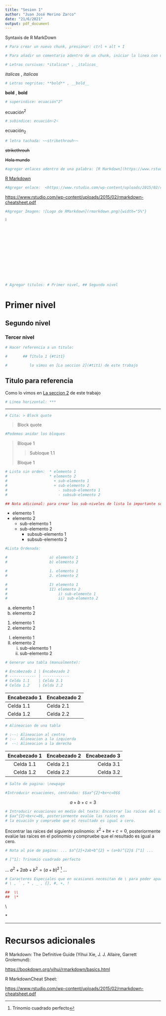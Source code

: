 ---
title: "Sesion 1"
author: "Juan José Merino Zarco"
date: "21/6/2021"
output: pdf_document
---

Syntaxis de R MarkDown


```{r}
# Para crear un nuevo chunk, presionar: ctrl + alt + I

# Para añadir un comentario adentro de un chunk, iniciar la linea con un simbolo de gato, "#". 
```


```{r}
# Letras cursivas: *italicas* , _italicas_
``` 

*italicas* , _italicas_

```{r}
# Letras negritas: **bold** , __bold__
```

**bold** , __bold__ 

```{r}
# superindice: ecuación^2^
```

ecuación^2^

```{r}
# subindice: ecuación~2~
```

ecuación~2~

```{r}
# letra tachada: ~~strikethrouh~~
```

~~strikethrouh~~

~~Hola mundo~~

```{r}
#agregar enlaces adentro de una palabra: [R Markdown](https://www.rstudio.com/wp-content/uploads/2015/02/rmarkdown-cheatsheet.pdf)
```

[R Markdown](https://www.rstudio.com/wp-content/uploads/2015/02/rmarkdown-cheatsheet.pdf)

```{r}
#Agregar enlace:  <https://www.rstudio.com/wp-content/uploads/2015/02/rmarkdown-cheatsheet.pdf>
```

<https://www.rstudio.com/wp-content/uploads/2015/02/rmarkdown-cheatsheet.pdf>


```{r}
#Agregar Imagen: ![Logo de RMarkdown](rmarkdown.png){width="5%"}
```

 ![](rmarkdown.png){width="5%"}


```{r}
# Agregar titulos: # Primer nivel, ## Segundo nivel 
```

# Primer nivel

## Segundo nivel

### Tercer nivel

```{r}
# Hacer referencia a un titulo:

#       ## Título 1 {#tit1}

#          lo vimos en [La seccion 2](#tit1) de este trabajo
```

## Titulo para referencia {#tit1}

Como lo vimos en [La seccion 2](#tit1) de este trabajo

```{r}
# Linea horizontal: ***
```

***

```{r}
# Cita: > Block quote
```

> Block quote

```{r}
#Podemos anidar los bloques
```

> Bloque 1
>
> > Subloque 1.1
>
> Bloque 1


```{r}
# Lista sin orden:  * elemento 1
#                   * elemento 2
#                     + sub-elemento 1
#                     + sub-elemento 2
#                       - subsub-elemento 1
#                       - subsub-elemento 2

## Nota adicional: para crear los sub-niveles de lista lo importante son los espacios que se dejan utilizando la tecla "tab".
```

* elemento 1
* elemento 2
  * sub-elemento 1
  * sub-elemento 2
    - subsub-elemento 1
    - subsub-elemento 2

```{r}
#Lista Ordenada: 

#                   a) elemento 1
#                   b) elemento 2

#                   1. elemento 1
#                   2. elemento 2

#                   I) elemento 1
#                   II) elemento 2
#                       i) sub-elemento 1
#                       ii) sub-elemento 2
```

a) elemento 1
b) elemento 2

1. elemento 1
2. elemento 2

I) elemento 1
II) elemento 2
    i) sub-elemento 1
    ii) sub-elemento 2
  

```{r}
# Generar una tabla (manualmente):

# Encabezado 1 | Encabezado 2
# ------------ | ------------
# Celda 1.1    | Celda 2.1
# Celda 1.2    | Celda 2.2 
```

Encabezado 1 | Encabezado 2
------------ | ------------
Celda 1.1    | Celda 2.1
Celda 1.2    | Celda 2.2

```{r}
# Alineacion de una tabla

# :--: Alineacion al centro
# :--  Alineacion a la izquierda
#  --: Alineacion a la derecha
```

Encabezado 1 | Encabezado 2 | Encabezado 3
:----------: | :------------|-------------:
Celda 1.1    | Celda 2.1    | Celda 3.1
Celda 1.2    | Celda 2.2    | Celda 3.2

```{r}
# Salto de pagina: \newpage
```

\newpage

```{r}
#Introducir ecuaciones, centradas: $$ax^{2}+bx+c=0$$
```

$$a+b+c = 3$$

```{r}
# Introducir ecuaciones en medio del texto: Encontrar las raíces del siguiente polinomio 
# $ax^{2}+bx+c=0$, posteriormente evalúe las raíces en
# la ecuación y compruebe que el resultado es igual a cero. 
```

Encontrar las raíces del siguiente polinomio: $x^{2}+bx+c=0$, posteriormente evalúe las raíces en el polinomio y compruebe que el resultado es igual a cero.

```{r}
# Nota al pie de pagina: ... $a^{2}+2ab+b^{2} = (a+b)^{2}$ [^1] ...

# [^1]: Trinomio cuadrado perfecto
```

... $a^{2}+2ab+b^{2} = (a+b)^{2}$ [^1] ...


[^1]: Trinomio cuadrado perfecto
 

```{r}
# Caracteres Especiales que en ocasiones necesitan de \ para poder aparecer en texto: 
# \ , ` , * , _ , {}, #, +, !

##  \\
##  \*
```


\\

\*


***

# Recursos adicionales

R Markdown: The Definitive Guide (Yihui Xie, J. J. Allaire, Garrett Grolemund):

<https://bookdown.org/yihui/rmarkdown/basics.html>

R MarkdownCheat Sheet:

<https://www.rstudio.com/wp-content/uploads/2015/02/rmarkdown-cheatsheet.pdf>




